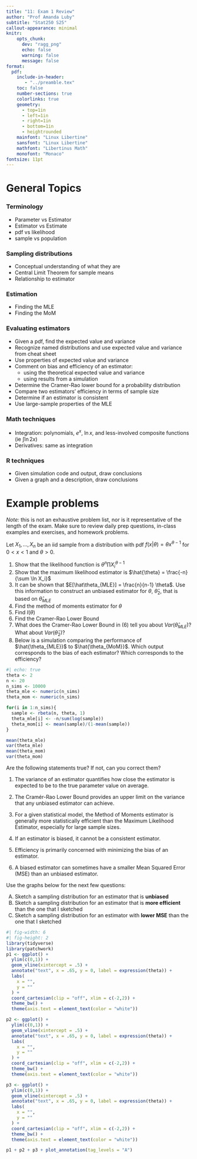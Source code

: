 ```yaml
---
title: "11: Exam 1 Review"
author: "Prof Amanda Luby"
subtitle: "Stat250 S25"
callout-appearance: minimal
knitr:
    opts_chunk: 
      dev: "ragg_png"
      echo: false
      warning: false
      message: false
format:
  pdf:
    include-in-header: 
       - "../preamble.tex"
    toc: false
    number-sections: true
    colorlinks: true
    geometry:
      - top=1in
      - left=1in
      - right=1in
      - bottom=1in
      - heightrounded
    mainfont: "Linux Libertine"
    sansfont: "Linux Libertine"
    mathfont: "Libertinus Math"
    monofont: "Monaco"
fontsize: 11pt
---
```

\vspace{-.5in}
# General Topics

### Terminology {-}

\vspace{-.25in}

- Parameter vs Estimator
- Estimator vs Estimate
- pdf vs likelihood
- sample vs population



### Sampling distributions {-}

\vspace{-.25in}

- Conceptual understanding of what they are
- Central Limit Theorem for sample means
- Relationship to estimator



### Estimation {-}

\vspace{-.25in}

- Finding the MLE
- Finding the MoM



### Evaluating estimators {-}

\vspace{-.25in}

- Given a pdf, find the expected value and variance
- Recognize named distributions and use expected value and variance from cheat sheet
- Use properties of expected value and variance
- Comment on bias and efficiency of an estimator: 
    - using the theoretical expected value and variance
    - using results from a simulation
- Determine the Cramer-Rao lower bound for a probability distribution
- Compare two estimators' efficiency in terms of sample size
- Determine if an estimator is consistent 
- Use large-sample properties of the MLE

### Math techniques {-}

\vspace{-.25in}
- Integration: polynomials, $e^x$, $\ln x$, and less-involved composite functions (ie $\int \ln 2x$)
- Derivatives: same as integration
\vspace{-.25in}

### R techniques {-}
\vspace{-.25in}

- Given simulation code and output, draw conclusions
- Given a graph and a description, draw conclusions


# Example problems

*Note:* this is not an exhaustive problem list, nor is it representative of the length of the exam. Make sure to review daily prep questions, in-class examples and exercises, and homework problems.

Let $X_1, ..., X_n$ be an iid sample from a distribution with pdf $f(x|\theta) = \theta x^{\theta-1}$ for $0 < x < 1$ and $\theta >0$. 

1. Show that the likelihood function is $\theta^n \prod X_i^{\theta-1}$
2. Show that the maximum likelihood estimator is $\hat{\theta} = \frac{-n}{\sum \ln X_i}$
3. It can be shown that $E[\hat\theta_{MLE}] = \frac{n}{n-1} \theta$. Use this information to construct an unbiased estimator for $\theta$, $\hat\theta_2$, that is based on $\hat \theta_{MLE}$
4. Find the method of moments estimator for $\theta$
5. Find $I(\theta)$
6. Find the Cramer-Rao Lower Bound
7. What does the Cramer-Rao Lower Bound in (6) tell you about $Var(\hat\theta_{MLE})$? What about  $Var(\hat\theta_{2})$? 
8. Below is a simulation comparing the performance of $\hat{\theta_{MLE}}$ to $\hat{\theta_{MoM}}$. Which output corresponds to the bias of each estimator? Which corresponds to the efficiency? 

```r
#| echo: true
theta <- 2
n <- 20
n_sims <- 10000
theta_mle <- numeric(n_sims)
theta_mom <- numeric(n_sims)

for(i in 1:n_sims){
  sample <- rbeta(n, theta, 1)
  theta_mle[i] <- -n/sum(log(sample))
  theta_mom[i] <- mean(sample)/(1-mean(sample))
}

mean(theta_mle)
var(theta_mle)
mean(theta_mom)
var(theta_mom)
```

Are the following statements true? If not, can you correct them?

1. The variance of an estimator quantifies how close the estimator is expected to be to the true parameter value on average.

2. The Cramér-Rao Lower Bound provides an upper limit on the variance that any unbiased estimator can achieve.

3. For a given statistical model, the Method of Moments estimator is generally more statistically efficient than the Maximum Likelihood Estimator, especially for large sample sizes.

4. If an estimator is biased, it cannot be a consistent estimator.

5. Efficiency is primarily concerned with minimizing the bias of an estimator.

6. A biased estimator can sometimes have a smaller Mean Squared Error (MSE) than an unbiased estimator.

Use the graphs below for the next few questions: 

(A) Sketch a sampling distribution for an estimator that is **unbiased**
(B) Sketch a sampling distribution for an estimator that is **more efficient** than the one that I sketched
(C) Sketch a sampling distribution for an estimator with **lower MSE** than the one that I sketched

```r
#| fig-width: 6
#| fig-height: 2
library(tidyverse)
library(patchwork)
p1 <- ggplot() +
  ylim(c(0,1)) + 
  geom_vline(xintercept = .5) + 
  annotate("text", x = .65, y = 0, label = expression(theta)) +
  labs(
    x = "",
    y = ""
  ) +
  coord_cartesian(clip = "off", xlim = c(-2,2)) + 
  theme_bw() +
  theme(axis.text = element_text(color = "white"))

p2 <- ggplot() +
  ylim(c(0,1)) + 
  geom_vline(xintercept = .5) + 
  annotate("text", x = .65, y = 0, label = expression(theta)) +
  labs(
    x = "",
    y = ""
  ) +
  coord_cartesian(clip = "off", xlim = c(-2,2)) + 
  theme_bw() +
  theme(axis.text = element_text(color = "white"))

p3 <- ggplot() +
  ylim(c(0,1)) + 
  geom_vline(xintercept = .5) + 
  annotate("text", x = .65, y = 0, label = expression(theta)) +
  labs(
    x = "",
    y = ""
  ) +
  coord_cartesian(clip = "off", xlim = c(-2,2)) + 
  theme_bw() +
  theme(axis.text = element_text(color = "white"))

p1 + p2 + p3 + plot_annotation(tag_levels = "A")
```


